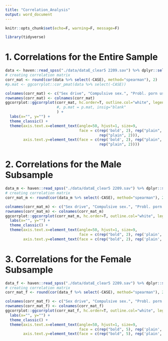 ```yaml
---
title: "Correlation_Analysis"
output: word_document
---
```


```r
knitr::opts_chunk$set(echo=F, warning=F, message=F)

library(tidyverse)
```

# 1. Correlations for the Entire Sample

```r
data <- haven::read_spss("./data/dataE_clear5 2209.sav") %>% dplyr::select(CASE, sexdrive2, CSBD, PPCS_6, meffort, socialanx, lon, mvalue, attr, starts_with("Y") & ends_with("r"))
# creating correlation matrix
corr_mat <- round(cor(data %>% select(-CASE), method="spearman"), 2)
#p.mat <- ggcorrplot::cor_pmat(data %>% select(-CASE))

colnames(corr_mat) <- c("Sex drive", "Compulsive sex.", "Probl. porn use", "Mating effort", "Social anxiety", "Loneliness", "Mate value", "Attraction to children", "Speed", "DUI", "Rob", "Kill", "Prostitute", "Rape", "Zoophilia", "Public porn", "Porn child", "Porn child darknet", "Chat child", "Gift child", "Sex child", "Porn YP", "Chat YP", "Gift YP", "Sex YP")
rownames(corr_mat) <- colnames(corr_mat)
ggcorrplot::ggcorrplot(corr_mat, hc.order=T, outline.col="white", legend.title="Correlation", colors=c("#0072B2", "white", "#D55E00")
                       #, p.mat = p.mat, insig="blank"
                       ) +
  labs(x="", y="") +
  theme_classic() +
  theme(axis.text.x=element_text(angle=50, hjust=1, size=9, 
                                 face = c(rep('bold', 2), rep("plain", 4), rep('bold', 5), rep("plain", 11), "bold", 
                                          rep("plain", 2))),
        axis.text.y=element_text(face = c(rep('bold', 2), rep("plain", 4), rep('bold', 5), rep("plain", 11), "bold", 
                                          rep("plain", 2))))
```

# 2. Correlations for the Male Subsample

```r
data_m <- haven::read_spss("./data/dataE_clear5 2209.sav") %>% dplyr::select(CASE, gender, sexdrive2, CSBD, PPCS_6, meffort, socialanx, lon, mvalue, attr, starts_with("Y") & ends_with("r")) %>% filter(gender == 2) %>% dplyr::select(-gender)
# creating correlation matrix
corr_mat_m <- round(cor(data_m %>% select(-CASE), method="spearman"), 2)

colnames(corr_mat_m) <- c("Sex drive", "Compulsive sex.", "Probl. porn use", "Mating effort", "Social anxiety", "Loneliness", "Mate value", "Attraction to children", "Speed", "DUI", "Rob", "Kill", "Prostitute", "Rape", "Zoophilia", "Public porn", "Porn child", "Porn child darknet", "Chat child", "Gift child", "Sex child", "Porn YP", "Chat YP", "Gift YP", "Sex YP")
rownames(corr_mat_m) <- colnames(corr_mat_m)
ggcorrplot::ggcorrplot(corr_mat_m, hc.order=T, outline.col="white", legend.title="Correlation", colors=c("#0072B2", "white", "#D55E00")) +
  labs(x="", y="") +
  theme_classic() +
  theme(axis.text.x=element_text(angle=50, hjust=1, size=9, 
                                 face = c(rep("bold", 2), rep('plain', 15), "bold", rep('plain', 2), rep("bold", 5))),
        axis.text.y=element_text(face = c(rep("bold", 2), rep('plain', 15), "bold", rep('plain', 2), rep("bold", 5))))
```

# 3. Correlations for the Female Subsample

```r
data_f <- haven::read_spss("./data/dataE_clear5 2209.sav") %>% dplyr::select(CASE, gender, sexdrive2, CSBD, PPCS_6, meffort, socialanx, lon, mvalue, attr, starts_with("Y") & ends_with("r")) %>% filter(gender == 1) %>% dplyr::select(-gender)
# creating correlation matrix
corr_mat_f <- round(cor(data_f %>% select(-CASE), method="spearman"), 2)

colnames(corr_mat_f) <- c("Sex drive", "Compulsive sex.", "Probl. porn use", "Mating effort", "Social anxiety", "Loneliness", "Mate value", "Attraction to children", "Speed", "DUI", "Rob", "Kill", "Prostitute", "Rape", "Zoophilia", "Public porn", "Porn child", "Porn child darknet", "Chat child", "Gift child", "Sex child", "Porn YP", "Chat YP", "Gift YP", "Sex YP")
rownames(corr_mat_f) <- colnames(corr_mat_f)
ggcorrplot::ggcorrplot(corr_mat_f, hc.order=T, outline.col="white", legend.title="Correlation", colors=c("#0072B2", "white", "#D55E00")) +
  labs(x="", y="") +
  theme_classic() +
  theme(axis.text.x=element_text(angle=50, hjust=1, size=9, 
                                 face = c(rep("bold", 5), rep('plain', 6), "bold", rep('plain', 11), rep("bold", 2))),
        axis.text.y=element_text(face = c(rep("bold", 5), rep('plain', 6), "bold", rep('plain', 11), rep("bold", 2))))
```

